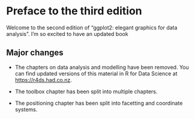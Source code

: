 # Preface to the third edition {-}

Welcome to the second edition of "ggplot2: elegant graphics for data analysis". I'm so excited to have an updated book 

## Major changes {-}

* The chapters on data analysis and modelling have been removed. You can
  find updated versions of this material in R for Data Science at
  <https://r4ds.had.co.nz>.

* The toolbox chapter has been split into multiple chapters.

* The positioning chapter has been split into facetting and coordinate systems.
